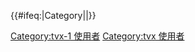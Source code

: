 {{User language-1|tvx|[[:Category:tvx-1 使用者|'''Bisibisi pura''']] ta tama-maikua kata ki [[:Category:tvx 使用者|'''rara ka maka-Taivoan''']].|大武壠語}}
{{#ifeq:{{NAMESPACE}}|Category||[[Category:tvx-1 使用者]][[Category:tvx 使用者]]}}<noinclude>{{Documentation|Template:台灣原住民族語巴別模板}}</noinclude>